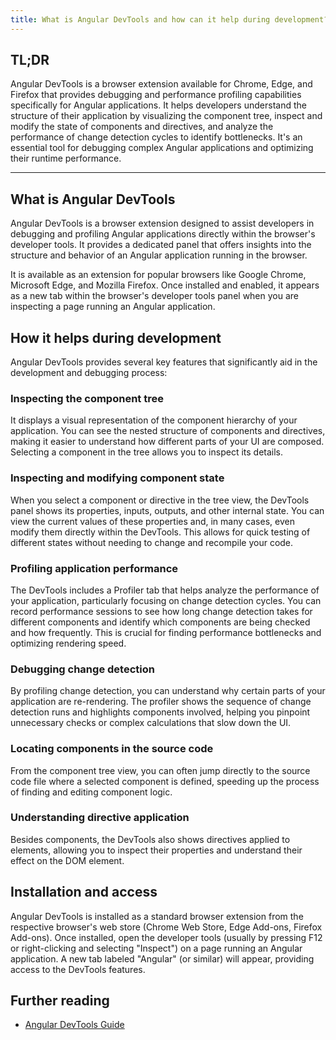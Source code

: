 ```yaml
---
title: What is Angular DevTools and how can it help during development?
---
```


## TL;DR

Angular DevTools is a browser extension available for Chrome, Edge, and Firefox that provides debugging and performance profiling capabilities specifically for Angular applications. It helps developers understand the structure of their application by visualizing the component tree, inspect and modify the state of components and directives, and analyze the performance of change detection cycles to identify bottlenecks. It's an essential tool for debugging complex Angular applications and optimizing their runtime performance.

---

## What is Angular DevTools

Angular DevTools is a browser extension designed to assist developers in debugging and profiling Angular applications directly within the browser's developer tools. It provides a dedicated panel that offers insights into the structure and behavior of an Angular application running in the browser.

It is available as an extension for popular browsers like Google Chrome, Microsoft Edge, and Mozilla Firefox. Once installed and enabled, it appears as a new tab within the browser's developer tools panel when you are inspecting a page running an Angular application.

## How it helps during development

Angular DevTools provides several key features that significantly aid in the development and debugging process:

### Inspecting the component tree

It displays a visual representation of the component hierarchy of your application. You can see the nested structure of components and directives, making it easier to understand how different parts of your UI are composed. Selecting a component in the tree allows you to inspect its details.

### Inspecting and modifying component state

When you select a component or directive in the tree view, the DevTools panel shows its properties, inputs, outputs, and other internal state. You can view the current values of these properties and, in many cases, even modify them directly within the DevTools. This allows for quick testing of different states without needing to change and recompile your code.

### Profiling application performance

The DevTools includes a Profiler tab that helps analyze the performance of your application, particularly focusing on change detection cycles. You can record performance sessions to see how long change detection takes for different components and identify which components are being checked and how frequently. This is crucial for finding performance bottlenecks and optimizing rendering speed.

### Debugging change detection

By profiling change detection, you can understand why certain parts of your application are re-rendering. The profiler shows the sequence of change detection runs and highlights components involved, helping you pinpoint unnecessary checks or complex calculations that slow down the UI.

### Locating components in the source code

From the component tree view, you can often jump directly to the source code file where a selected component is defined, speeding up the process of finding and editing component logic.

### Understanding directive application

Besides components, the DevTools also shows directives applied to elements, allowing you to inspect their properties and understand their effect on the DOM element.

## Installation and access

Angular DevTools is installed as a standard browser extension from the respective browser's web store (Chrome Web Store, Edge Add-ons, Firefox Add-ons). Once installed, open the developer tools (usually by pressing F12 or right-clicking and selecting "Inspect") on a page running an Angular application. A new tab labeled "Angular" (or similar) will appear, providing access to the DevTools features.

## Further reading

- [Angular DevTools Guide](https://angular.dev/tools/devtools)
